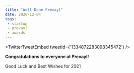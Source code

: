 ```yaml
---
title: "Well Done Prevayl"
date: 2020-12-04
tags:
 - startup
 - prevayl
 - awards
---
```


<TwitterTweetEmbed
    tweetId={'1334872283098345472'}
/>

**Congratulations to everyone at Prevayl!**

Good Luck and Best Wishes for 2021
